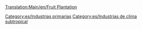 [[Translation:Main/en/Fruit Plantation]]
{{es/Industrias| nombre=Plantación de fruta
| imagen=Fruitplantation.png
| climas=[[Main/en/Clima/Es#Subtropical|Subtropical]]
| acepta=Nada
| produce=[[Main/es/Fruta|Fruta]]
| notas=No existe en otros [[Main/es/Clima|climas]]
}}

[[Category:es/Industrias primarias]]
[[Category:es/Industrias de clima subtropical]]